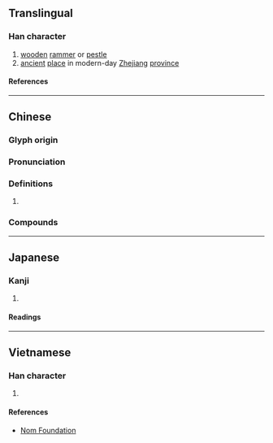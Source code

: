 {{also|槜}}
{{character info}}
==Translingual==

===Han character===
{{Han char|rn=75|rad=木|as=13|sn=17|four=40927|canj=DOGS|ids=⿰木雋}}

# [[wooden]] [[rammer]] or [[pestle]]
# [[ancient]] [[place]] in modern-day [[Zhejiang]] [[province]]

====References====
{{Han ref|kx=0556.120|dkj=15644|dj=0945.300|hdz=21302.130|uh=6A87}}

----

==Chinese==
{{zh-forms|s=槜|t2=槜|alt=欈}}

===Glyph origin===
{{Han etym}}

===Pronunciation===
{{zh-pron
|m=zuì
|c=zeoi3
|mc=y
|oc=y
|ma=
|cat=n,pn
}}

===Definitions===
{{zh-hanzi}}

# {{rfdef|zh}}

===Compounds===
{{zh-der|檇李}}

----

==Japanese==

===Kanji===
{{ja-kanji|grade=|rs=木13}}

# {{rfdef|ja|sort=木13}}

====Readings====
{{ja-readings
|on=すい, さい, ずい
|kun=つく
}}

----

==Vietnamese==

===Han character===
{{vi-readings|rs=木13|reading=tuy}}

# {{rfdef|vi|sort=木13}}

====References====
* [http://nomfoundation.org/common/nom_details.php?codepoint=6a87 Nom Foundation]